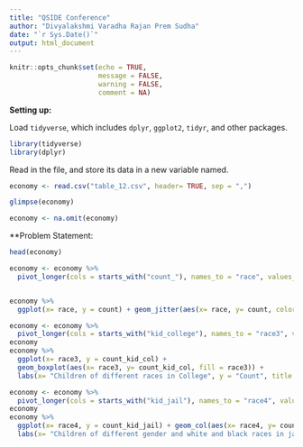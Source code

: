 ---
title: "QSIDE Conference"
author: "Divyalakshmi Varadha Rajan Prem Sudha"
date: "`r Sys.Date()`"
output: html_document
---

```{r setup, include=FALSE}
knitr::opts_chunk$set(echo = TRUE, 
                      message = FALSE, 
                      warning = FALSE,
                      comment = NA)
```

**Setting up:**

Load `tidyverse`, which includes `dplyr`, `ggplot2`, `tidyr`, and other packages.

```{r echo=TRUE, warning=FALSE}
library(tidyverse)
library(dplyr)
```

Read in the file, and store its data in a new variable named.

```{r}
economy <- read.csv("table_12.csv", header= TRUE, sep = ",")
```

```{r}
glimpse(economy)
```


```{r}
economy <- na.omit(economy)
```
**Problem Statement: 

```{r}
head(economy)
```



```{r}
economy <- economy %>% 
  pivot_longer(cols = starts_with("count_"), names_to = "race", values_to = "count")


economy %>%
  ggplot(x= race, y = count) + geom_jitter(aes(x= race, y= count, color = race)) + labs(x= "Number of Children born to Parents of Different Races", y = "Parent household income", title = "Parent income versus number of children born of different races.")

```

```{r}
economy <- economy %>% 
  pivot_longer(cols = starts_with("kid_college"), names_to = "race3", values_to = "count_kid_col")
economy
economy %>%
  ggplot(x= race3, y = count_kid_col) + 
  geom_boxplot(aes(x= race3, y= count_kid_col, fill = race3)) +
  labs(x= "Children of different races in College", y = "Count", title = "Number of children of different races in College.")

```

```{r}
economy <- economy %>% 
  pivot_longer(cols = starts_with("kid_jail"), names_to = "race4", values_to = "count_kid_jail")
economy
economy %>%
  ggplot(x= race4, y = count_kid_jail) + geom_col(aes(x= race4, y= count_kid_jail, fill = race4)) +
  labs(x= "Children of different gender and white and black races in jail", y = "Count", title = "Number of children of different gender and white and black races in jail.")
```

